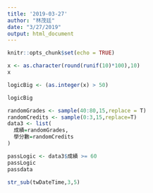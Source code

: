 ```yaml
---
title: '2019-03-27'
author: "林茂廷"
date: "3/27/2019"
output: html_document
---
```


```r
knitr::opts_chunk$set(echo = TRUE)
```

```r
x <- as.character(round(runif(10)*100),10)
x
```
```r
logicBig <- (as.integer(x) > 50)

logicBig
```
```r
randomGrades <- sample(40:80,15,replace = T)
randomCredits <- sample(0:3,15,replace=T)
data3 <- list(
  成績=randomGrades,
  學分數=randomCredits
)
```
```r
passLogic <- data3$成績 >= 60
passLogic
passdata 
```
```r
str_sub(twDateTime,3,5)

```

